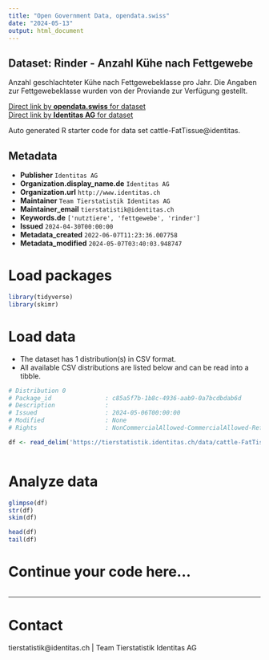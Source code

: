 ```yaml
---
title: "Open Government Data, opendata.swiss"
date: "2024-05-13"
output: html_document
---
```


## Dataset: Rinder - Anzahl Kühe nach Fettgewebe

Anzahl geschlachteter Kühe nach Fettgewebeklasse pro Jahr. Die Angaben zur Fettgewebeklasse wurden von der Proviande zur Verfügung gestellt.

[Direct link by **opendata.swiss** for dataset](https://opendata.swiss/de/dataset/rinder-anzahl-kuhe-nach-fettgewebe)<br>
[Direct link by **Identitas AG** for dataset](https://tierstatistik.identitas.ch/)

Auto generated R starter code for data set cattle-FatTissue@identitas.

## Metadata

- **Publisher** `Identitas AG`
- **Organization.display_name.de** `Identitas AG`
- **Organization.url** `http://www.identitas.ch`
- **Maintainer** `Team Tierstatistik Identitas AG`
- **Maintainer_email** `tierstatistik@identitas.ch`
- **Keywords.de** `['nutztiere', 'fettgewebe', 'rinder']`
- **Issued** `2024-04-30T00:00:00`
- **Metadata_created** `2022-06-07T11:23:36.007758`
- **Metadata_modified** `2024-05-07T03:40:03.948747`


# Load packages

```r

library(tidyverse)
library(skimr)

```

# Load data

-   The dataset has 1 distribution(s) in CSV format.
-   All available CSV distributions are listed below and can be read into a tibble.

```r

# Distribution 0
# Package_id               : c85a5f7b-1b8c-4936-aab9-0a7bcdbdab6d
# Description              : 
# Issued                   : 2024-05-06T00:00:00
# Modified                 : None
# Rights                   : NonCommercialAllowed-CommercialAllowed-ReferenceRequired

df <- read_delim('https://tierstatistik.identitas.ch/data/cattle-FatTissue.csv')



```

# Analyze data

```r

glimpse(df)
str(df)
skim(df)

head(df)
tail(df)

```

# Continue your code here...

```r

```

------------------------------------------------------------------------

# Contact

tierstatistik@identitas.ch | Team Tierstatistik Identitas AG
